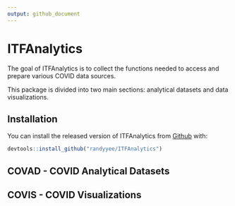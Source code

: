 ```yaml
---
output: github_document
---
```


<!-- README.md is generated from README.Rmd. Please edit that file -->

# ITFAnalytics

<!-- badges: start -->
<!-- badges: end -->

The goal of ITFAnalytics is to collect the functions needed to access and prepare various COVID data sources.

This package is divided into two main sections: analytical datasets and data visualizations.

## Installation

You can install the released version of ITFAnalytics from [Github](https://github.com/randyyee/ITFAnalytics) with:

``` r
devtools::install_github("randyyee/ITFAnalytics")
```

## COVAD - COVID Analytical Datasets

## COVIS - COVID Visualizations
